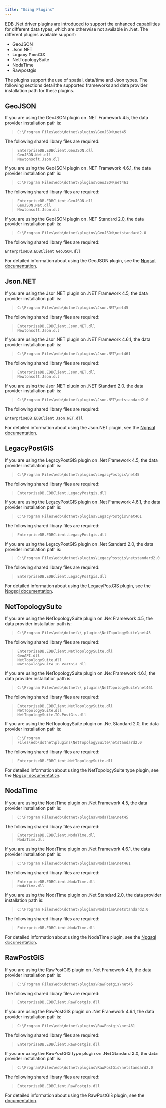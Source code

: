 ```yaml
---
title: "Using Plugins"
---
```


<div id="using_plugins" class="registered_link"></div>


EDB .Net driver plugins are introduced to support the enhanced capabilities for different data types, which are otherwise not available in .Net. The different plugins available support:

  - GeoJSON
  - Json.NET
  - Legacy PostGIS
  - NetTopologySuite
  - NodaTime
  - Rawpostgis

The plugins support the use of spatial, data/time and Json types. The following sections detail the supported frameworks and data provider installation path for these plugins.

## GeoJSON

If you are using the GeoJSON plugin on .NET Framework 4.5, the data provider installation path is:

> `C:\Program Files\edb\dotnet\plugins\GeoJSON\net45`

The following shared library files are required:

> `EnterpriseDB.EDBClient.GeoJSON.dll`  
> `GeoJSON.Net.dll`  
> `Newtonsoft.Json.dll`

If you are using the GeoJSON plugin on .NET Framework 4.6.1, the data provider installation path is:

> `C:\Program Files\edb\dotnet\plugins\GeoJSON\net461`

The following shared library files are required:

> `EnterpriseDB.EDBClient.GeoJSON.dll`  
> `GeoJSON.Net.dll`  
> `Newtonsoft.Json.dll`

If you are using the GeoJSON plugin on .NET Standard 2.0, the data provider installation path is:

> `C:\Program Files\edb\dotnet\plugins\GeoJSON\netstandard2.0`

The following shared library files are required:

`EnterpriseDB.EDBClient.GeoJSON.dll`

For detailed information about using the GeoJSON plugin, see the [Npgsql documentation](http://www.npgsql.org/doc/types/geojson.html/).

## Json.NET

If you are using the Json.NET plugin on .NET Framework 4.5, the data provider installation path is:

> `C:\Program Files\edb\dotnet\plugins\Json.NET\net45`

The following shared library files are required:

> `EnterpriseDB.EDBClient.Json.NET.dll`  
> `Newtonsoft.Json.dll`

If you are using the Json.NET plugin on .NET Framework 4.6.1, the data provider installation path is:

> `C:\Program Files\edb\dotnet\plugins\Json.NET\net461`

The following shared library files are required:

> `EnterpriseDB.EDBClient.Json.NET.dll`  
> `Newtonsoft.Json.dll`

If you are using the Json.NET plugin on .NET Standard 2.0, the data provider installation path is:

> `C:\Program Files\edb\dotnet\plugins\Json.NET\netstandard2.0`

The following shared library files are required:

`EnterpriseDB.EDBClient.Json.NET.dll`

For detailed information about using the Json.NET plugin, see the [Npgsql documentation](http://www.npgsql.org/doc/types/jsonnet.html/).

## LegacyPostGIS

If you are using the LegacyPostGIS plugin on .Net Framework 4.5, the data provider installation path is:

> `C:\Program Files\edb\dotnet\plugins\LegacyPostgis\net45`

The following shared library files are required:

> `EnterpriseDB.EDBClient.LegacyPostgis.dll`

If you are using the LegacyPostGIS plugin on .Net Framework 4.6.1, the data provider installation path is:

> `C:\Program Files\edb\dotnet\plugins\LegacyPostgis\net461`

The following shared library files are required:

> `EnterpriseDB.EDBClient.LegacyPostgis.dll`

If you are using the LegacyPostGIS plugin on .Net Standard 2.0, the data provider installation path is:

> `C:\Program Files\edb\dotnet\plugins\LegacyPostgis\netstandard2.0`

The following shared library files are required:

> `EnterpriseDB.EDBClient.LegacyPostgis.dll`

For detailed information about using the LegacyPostGIS plugin, see the [Npgsql documentation](http://www.npgsql.org/doc/types/legacy-postgis.html/).

## NetTopologySuite

If you are using the NetTopologySuite plugin on .Net Framework 4.5, the data provider installation path is:

> `C:\Program Files\edb\dotnet\\ plugins\NetTopologySuite\net45`

The following shared library files are required:

> `EnterpriseDB.EDBClient.NetTopologySuite.dll`  
> `GeoAPI.dll`  
> `NetTopologySuite.dll`  
> `NetTopologySuite.IO.PostGis.dll`

If you are using the NetTopologySuite plugin on .Net Framework 4.6.1, the data provider installation path is:

> `C:\Program Files\edb\dotnet\\ plugins\NetTopologySuite\net461`

The following shared library files are required:

> `EnterpriseDB.EDBClient.NetTopologySuite.dll`  
> `NetTopologySuite.dll`  
> `NetTopologySuite.IO.PostGis.dll`

If you are using the NetTopologySuite plugin on .Net Standard 2.0, the data provider installation path is:

> `C:\Program Files\edb\dotnet\plugins\NetTopologySuite\netstandard2.0`

The following shared library files are required:

> `EnterpriseDB.EDBClient.NetTopologySuite.dll`

For detailed information about using the NetTopologySuite type plugin, see the [Npgsql documentation](http://www.npgsql.org/doc/types/nts.html/).

## NodaTime

If you are using the NodaTime plugin on .Net Framework 4.5, the data provider installation path is:

> `C:\Program Files\edb\dotnet\plugins\NodaTime\net45`

The following shared library files are required:

> `EnterpriseDB.EDBClient.NodaTime.dll`  
> `NodaTime.dll`

If you are using the NodaTime plugin on .Net Framework 4.6.1, the data provider installation path is:

> `C:\Program Files\edb\dotnet\plugins\NodaTime\net461`

The following shared library files are required:

> `EnterpriseDB.EDBClient.NodaTime.dll`  
> `NodaTime.dll`

If you are using the NodaTime plugin on .Net Standard 2.0, the data provider installation path is:

> `C:\Program Files\edb\dotnet\plugins\NodaTime\netstandard2.0`

The following shared library files are required:

> `EnterpriseDB.EDBClient.NodaTime.dll`

For detailed information about using the NodaTime plugin, see the [Npgsql documentation](http://www.npgsql.org/doc/types/nodatime.html/).

## RawPostGIS

If you are using the RawPostGIS plugin on .Net Framework 4.5, the data provider installation path is:

> `C:\Program Files\edb\dotnet\plugins\RawPostgis\net45`

The following shared library files are required:

> `EnterpriseDB.EDBClient.RawPostgis.dll`

If you are using the RawPostGIS plugin on .Net Framework 4.6.1, the data provider installation path is:

> `C:\Program Files\edb\dotnet\plugins\RawPostgis\net461`

The following shared library files are required:

> `EnterpriseDB.EDBClient.RawPostgis.dll`

If you are using the RawPostGIS type plugin on .Net Standard 2.0, the data provider installation path is:

> `C:\Program\Files\edb\dotnet\plugins\RawPostGis\netstandard2.0`

The following shared library files are required:

> `EnterpriseDB.EDBClient.RawPostgis.dll`

For detailed information about using the RawPostGIS plugin, see the [documentation](https://www.nuget.org/packages/Npgsql.RawPostgis/).
